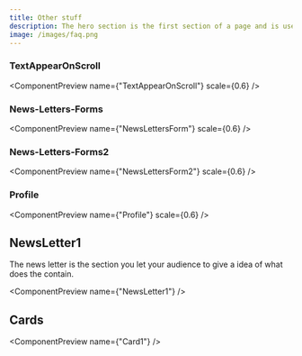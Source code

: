 ```yaml
---
title: Other stuff
description: The hero section is the first section of a page and is used to introduce the page content
image: /images/faq.png
---
```


### TextAppearOnScroll

<ComponentPreview name={"TextAppearOnScroll"} scale={0.6} />
### News-Letters-Forms

<ComponentPreview name={"NewsLettersForm"} scale={0.6} />
### News-Letters-Forms2

<ComponentPreview name={"NewsLettersForm2"} scale={0.6} />
### Profile

<ComponentPreview name={"Profile"} scale={0.6} />

## NewsLetter1

The news letter is the section you let your audience to give a idea of what does the contain.

<ComponentPreview name={"NewsLetter1"} />

## Cards

<ComponentPreview name={"Card1"} />
